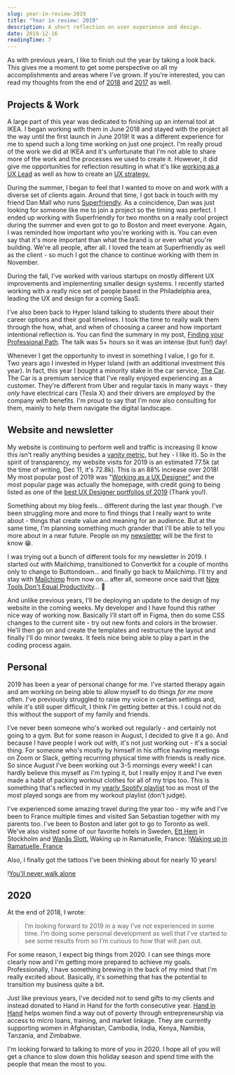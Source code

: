 ```yaml
---
slug: year-in-review-2019
title: "Year in review: 2019"
description: A short reflection on user experience and design.
date: 2019-12-16
readingTime: 7
---
```


As with previous years, I like to finish out the year by taking a look back. This gives me a moment to get some perspective on all my accomplishments and areas where I've grown. If you're interested, you can read my thoughts from the end of <a href="/2018/">2018</a> and <a href="/2017/">2017</a> as well.

## Projects & Work

A large part of this year was dedicated to finishing up an internal tool at IKEA. I began working with them in June 2018 and stayed with the project all the way until the first launch in June 2019! It was a different experience for me to spend such a long time working on just one project. I'm really proud of the work we did at IKEA and it's unfortunate that I'm not able to share more of the work and the processes we used to create it. However, it did give me opportunities for reflection resulting in what it's like <a href="/uxlead/">working as a UX Lead</a> as well as how to create an <a href="/uxstrategy/">UX strategy.</a>

During the summer, I began to feel that I wanted to move on and work with a diverse set of clients again. Around that time, I got back in touch with my friend Dan Mall who runs <a href="https://superfriendlydesign.systems">Superfriendly</a>. As a coincidence, Dan was just looking for someone like me to join a project so the timing was perfect. I ended up working with Superfriendly for two months on a really cool project during the summer and even got to go to Boston and meet everyone. Again, I was reminded how important _who_ you're working with is. You can even say that it's more important than what the brand is or even what you're building. We're all people, after all. I loved the team at Superfriendly as well as the client - so much I got the chance to continue working with them in November.

During the fall, I've worked with various startups on mostly different UX improvements and implementing smaller design systems. I recently started working with a really nice set of people based in the Philadelphia area, leading the UX and design for a coming SaaS.

I've also been back to Hyper Island talking to students there about their career options and their goal timelines. I took the time to really walk them through the how, what, and when of choosing a career and how important intentional reflection is. You can find the summary in my post, <a href="/professional-path/">Finding your Professional Path</a>. The talk was 5+ hours so it was an intense (but fun!) day!

Whenever I get the opportunity to invest in something I value, I go for it. Two years ago I invested in Hyper Island (with an additional investment this year). In fact, this year I bought a minority stake in the car service, <a href="http://www.thecar.se">The Car</a>. The Car is a premium service that I've really enjoyed experiencing as a customer. They're different from Uber and regular taxis in many ways - they _only_ have electrical cars (Tesla X) and their drivers are _employed_ by the company _with_ benefits. I'm proud to say that I'm now also consulting for them, mainly to help them navigate the digital landscape.

## Website and newsletter

My website is continuing to perform well and traffic is increasing (I know this isn't really anything besides a <a href="/vanitymetrics/">vanity metric</a>, but hey - I like it). So in the spirit of transparency, my website visits for 2019 is an estimated 77.5k (at the time of writing, Dec 11, it's 72.8k). This is an 88% increase over 2018! My most popular post of 2019 was "<a href="/uxdesigner/">Working as a UX Designer"</a> and the most popular page was actually the homepage, with credit going to being listed as one of the <a href="https://www.casestudy.club/journal/ux-designer-portfolio">best UX Designer portfolios of 2019</a> (Thank you!).

Something about my blog feels... different during the last year though. I've been struggling more and more to find things that I really want to write about - things that create value and meaning for an audience. But at the same time, I'm planning something much grander that I'll be able to tell you more about in a near future. People on my <a href="/newsletter/">newsletter</a> will be the first to know 😁.

I was trying out a bunch of different tools for my newsletter in 2019. I started out with Mailchimp, transitioned to Convertkit for a couple of months only to change to Buttondown... and finally go back to Mailchimp. I'll try and stay with <a href="http://eepurl.com/bvIKNL">Mailchimp</a> from now on... after all, someone once said that <a href="/newtools/">New Tools Don't Equal Productivity</a>... 🤔

And unlike previous years, I'll be deploying an update to the design of my website in the coming weeks. My developer and I have found this rather nice way of working now. Basically I'll start off in Figma, then do some CSS changes to the current site - try out new fonts and colors in the browser. He'll then go on and create the templates and restructure the layout and finally I'll do minor tweaks. It feels nice being able to play a part in the coding process again.

## Personal

2019 has been a year of personal change for me. I've started therapy again and am working on being able to allow myself to do things _for me_ more often. I've previously struggled to raise my voice in certain settings and, while it's still super difficult, I think I'm getting better at this. I could not do this without the support of my family and friends.

I've never been someone who's worked out regularly - and certainly not going to a gym. But for some reason in August, I decided to give it a go. And because I have people I work out _with,_ it's not just working out - it's a social thing. For someone who's mostly by himself in his office having meetings on Zoom or Slack, getting recurring physical time with friends is really nice. So since August I've been working out 3-5 mornings every week! I can hardly believe this myself as I'm typing it, but I really enjoy it and I've even made a habit of packing workout clothes for all of my trips too. This is something that's reflected in my <a href="https://open.spotify.com/playlist/37i9dQZF1EtgOE7FaEADVT?si=FFH5HojCQG23mMIgGSqQkA">yearly Spotify playlist</a> too as most of the most played songs are from my workout playlist (don't judge).

I've experienced some amazing travel during the year too - my wife and I've been to France multiple times and visited San Sebastian together with my parents too. I've been to Boston and later got to go to Toronto as well. We've also visited some of our favorite hotels in Sweden, <a href="https://www.etthem.se">Ett Hem</a> in Stockholm and <a href="http://www.wanasrh.se">Wanås Slott.</a>
Waking up in Ramatuelle, France:
!<a href="/images/articles/anton-ramatuelle.jpeg">Waking up in Ramatuelle, France</a>

Also, I finally got the tattoos I've been thinking about for nearly 10 years!

!<a href="/images/articles/anton-tattoo.jpeg">You'll never walk alone</a>

## 2020

At the end of 2018, I wrote:

> I’m looking forward to 2019 in a way I’ve not experienced in some time. I’m doing some personal development as well that I’ve started to see some results from so I’m curious to how that will pan out.

For some reason, I expect big things from 2020. I can see things more clearly now and I'm getting more prepared to achieve my goals. Professionally, I have something brewing in the back of my mind that I'm really excited about. Basically, it's something that has the potential to transition my business quite a bit.

Just like previous years, I've decided not to send gifts to my clients and instead donated to Hand in Hand for the forth consecutive year. <a href="https://www.handinhandsweden.se/eng/">Hand in Hand</a> helps women find a way out of poverty through entrepreneurship via access to micro loans, training, and market linkage. They are currently supporting women in Afghanistan, Cambodia, India, Kenya, Namibia, Tanzania, and Zimbabwe.

I'm looking forward to talking to more of you in 2020. I hope all of you will get a chance to slow down this holiday season and spend time with the people that mean the most to you.